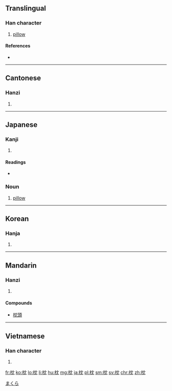 ==Translingual==

===Han character===
{{Han char|rn=75|rad=木|as=04|sn=8|four=4491<sub>2</sub>|canj=木中月山 (DLBU)|ids=⿰[[木]][[冘]]}}

# [[pillow]]

====References====
* {{Han ref|kx=0515.160|dkj=14546|dj=0903.150|hdz=21175.020|uh=6795|ud=26517|bh=AA45|bd=43589}}

----

==Cantonese==

===Hanzi===
{{yue-hanzi|jyut=[[zam2]], [[zam3]]|y=jam2, jam3}}

# {{defn|lang=yue|sort=木04}}

----

==Japanese==

===Kanji===
{{ja-kanji|rs=木04}}

# {{defn|lang=ja|sort=木04}}

====Readings====
* {{ja-readings|on=[[ちん]] (chin)|kun=[[まくら]] (makura)}}

{{wikipedia|lang=ja}}

===Noun===
{{ja-noun|まくら}}

# [[pillow]]

[[Category:ja:Bedding|まくら]]

----

==Korean==

===Hanja===
{{ko-hanja|hangeul=침|eumhun=|rv=chim|mr=ch'im|y=chim}}

# {{defn|lang=ko|sort=木04}}

----

==Mandarin==

===Hanzi===
{{cmn-hanzi|pin=[[zhěn]] ([[zhen3]])|wg=chen<sup>3</sup>}}

# {{defn|lang=cmn|sort=木04}}

====Compounds====
* [[枕頭]]

----

==Vietnamese==

===Han character===
{{vi-readings|rs=木04| hanviet = [[chẳm]], [[chắm]], [[chẩm]], [[chũm]], [[chấm]], [[chỏm]]}}

# {{defn|lang=vi|sort=木04}}

[[fr:枕]]
[[ko:枕]]
[[lo:枕]]
[[li:枕]]
[[hu:枕]]
[[mg:枕]]
[[ja:枕]]
[[pl:枕]]
[[sm:枕]]
[[sv:枕]]
[[chr:枕]]
[[zh:枕]]